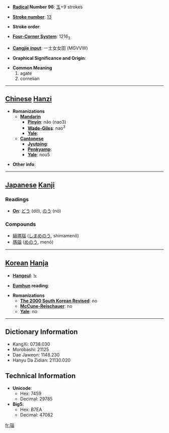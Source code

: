 * '''[[Wiktionary:Chinese radical index| Radical]] Number 96''': [[Wiktionary:Chinese radical index 玉|玉]]+9 strokes

* '''[[Wiktionary:Chinese total strokes index|Stroke number]]''': [[Wiktionary:Chinese total strokes index 13|13]]

* '''Stroke order''': 

* '''[[Wiktionary:Chinese four corner index|Four-Corner System]]''': 1216<sub>3</sub>

* '''[[Wiktionary:Chinese Cangjie index|Cangjie input]]''': 一土女女田 (MGVVW)

* '''Graphical Significance and Origin''': 

* '''Common Meaning'''
*#agate
*# cornelian


----

== [[Chinese]] [[Hanzi]] ==

* '''Romanizations'''
** '''[[Mandarin]]'''
*** '''[[Pinyin]]''': nǎo (nao3)
*** '''[[Wade-Giles]]''': nao<sup>3</sup>
*** '''[[Yale]]''': 
** '''[[Cantonese]]'''
*** '''[[Jyutping]]''':
*** '''[[Penkyamp]]''': 
*** '''[[Yale]]''': nou5

* '''Other info''': 

----

== [[Japanese]] [[Kanji]] ==

===Readings===
* '''[[On]]''': [[どう]] (dō), [[のう]] (nō)
===Compounds===
*[[縞瑪瑙]] ([[しまめのう]], shimamenō)
*[[瑪瑙]] ([[めのう]], menō)
----

== [[Korean]] [[Hanja]] ==

* '''[[Hangeul]]''': 노

* '''[[Eumhun]] reading''': 

* '''Romanizations'''
** '''[[The 2000 South Korean Revised Romanization|The 2000 South Korean Revised]]''': no
** '''[[McCune-Reischauer]]''': no
** '''[[Yale]]''': no

----

== Dictionary Information ==

* KangXi: 0738.030
* Morobashi: 21125
* Dae Jaweon: 1148.230
* Hanyu Da Zidian: 21130.020

== Technical Information ==

* '''Unicode''':
** Hex: 7459
** Decimal: 29785
* '''Big5''':
** Hex: B7EA
** Decimal: 47082

[[fr:瑙]]